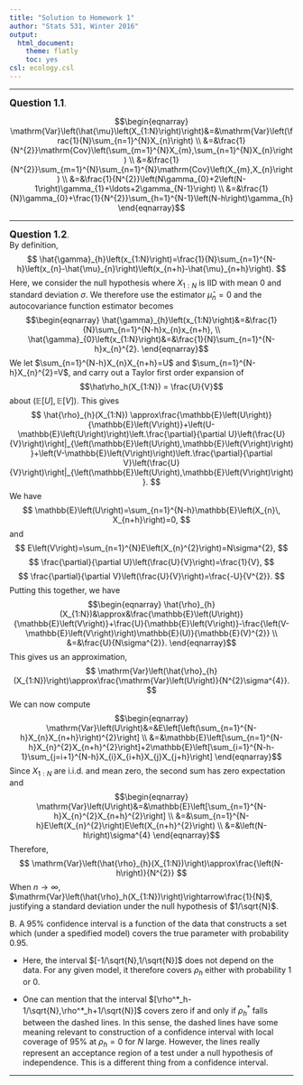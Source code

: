 ```yaml
---
title: "Solution to Homework 1"
author: "Stats 531, Winter 2016"
output:
  html_document:
    theme: flatly
    toc: yes
csl: ecology.csl
---
```


\newcommand\prob{\mathbb{P}}
\newcommand\E{\mathbb{E}}
\newcommand\var{\mathrm{Var}}
\newcommand\cov{\mathrm{Cov}}


--------

**<big>Question 1.1</big>**. 

$$\begin{eqnarray}
\var\left(\hat{\mu}\left(X_{1:N}\right)\right)&=&\var\left(\frac{1}{N}\sum_{n=1}^{N}X_{n}\right)
\\
&=&\frac{1}{N^{2}}\cov\left(\sum_{m=1}^{N}X_{m},\sum_{n=1}^{N}X_{n}\right)
\\
&=&\frac{1}{N^{2}}\sum_{m=1}^{N}\sum_{n=1}^{N}\cov\left(X_{m},X_{n}\right)
\\
&=&\frac{1}{N^{2}}\left(N\gamma_{0}+2\left(N-1\right)\gamma_{1}+\ldots+2\gamma_{N-1}\right)
\\
&=&\frac{1}{N}\gamma_{0}+\frac{1}{N^{2}}\sum_{h=1}^{N-1}\left(N-h\right)\gamma_{h}
\end{eqnarray}$$

-------------------

**<big>Question 1.2</big>**.  
By definition,
$$
\hat{\gamma}_{h}\left(x_{1:N}\right)=\frac{1}{N}\sum_{n=1}^{N-h}\left(x_{n}-\hat{\mu}_{n}\right)\left(x_{n+h}-\hat{\mu}_{n+h}\right).
$$
Here, we consider the null hypothesis where $X_{1:N}$ is IID with mean $0$ and standard deviation $\sigma$. We therefore use the estimator $\hat\mu_n=0$ and the autocovariance function estimator becomes
$$\begin{eqnarray}
\hat{\gamma}_{h}\left(x_{1:N}\right)&=&\frac{1}{N}\sum_{n=1}^{N-h}x_{n}x_{n+h},
\\
\hat{\gamma}_{0}\left(x_{1:N}\right)&=&\frac{1}{N}\sum_{n=1}^{N-h}x_{n}^{2}.
\end{eqnarray}$$
We let $\sum_{n=1}^{N-h}X_{n}X_{n+h}=U$ and $\sum_{n=1}^{N-h}X_{n}^{2}=V$, and carry out a Taylor first order expansion of 
$$\hat\rho_h(X_{1:N}) = \frac{U}{V}$$
about $(\E[U],\E[V])$. This gives
$$
\hat{\rho}_{h}(X_{1:N})
\approx\frac{\E\left(U\right)}{\E\left(V\right)}+\left(U-\E\left(U\right)\right)\left.\frac{\partial}{\partial U}\left(\frac{U}{V}\right)\right|_{\left(\E\left(U\right),\E\left(V\right)\right)}+\left(V-\E\left(V\right)\right)\left.\frac{\partial}{\partial V}\left(\frac{U}{V}\right)\right|_{\left(\E\left(U\right),\E\left(V\right)\right)}.
$$
We have
$$
\E\left(U\right)=\sum_{n=1}^{N-h}\E\left(X_{n}\, X_{n+h}\right)=0,
$$
and
$$
E\left(V\right)=\sum_{n=1}^{N}E\left(X_{n}^{2}\right)=N\sigma^{2},
$$
$$
\frac{\partial}{\partial U}\left(\frac{U}{V}\right)=\frac{1}{V},
$$
$$
\frac{\partial}{\partial V}\left(\frac{U}{V}\right)=\frac{-U}{V^{2}}.
$$
Putting this together, we have
$$\begin{eqnarray}
\hat{\rho}_{h}(X_{1:N})&\approx&\frac{\E\left(U\right)}{\E\left(V\right)}+\frac{U}{\E\left(V\right)}-\frac{\left(V-\E\left(V\right)\right)\E(U)}{\E(V)^{2}}
\\
&=&\frac{U}{N\sigma^{2}}.
\end{eqnarray}$$
This gives us an approximation, 
$$
\var\left(\hat{\rho}_{h}(X_{1:N})\right)\approx\frac{\var\left(U\right)}{N^{2}\sigma^{4}}.
$$
We can now compute
$$\begin{eqnarray}
\var\left(U\right)&=&E\left[\left(\sum_{n=1}^{N-h}X_{n}X_{n+h}\right)^{2}\right]
\\
&=&\E\left[\sum_{n=1}^{N-h}X_{n}^{2}X_{n+h}^{2}\right]+2\E\left[\sum_{i=1}^{N-h-1}\sum_{j=i+1}^{N-h}X_{i}X_{i+h}X_{j}X_{j+h}\right]
\end{eqnarray}$$
Since $X_{1:N}$ are i.i.d. and mean zero, the second sum has zero expectation and 
$$\begin{eqnarray}
\var\left(U\right)&=&\E\left[\sum_{n=1}^{N-h}X_{n}^{2}X_{n+h}^{2}\right]
\\
&=&\sum_{n=1}^{N-h}E\left(X_{n}^{2}\right)E\left(X_{n+h}^{2}\right)
\\
&=&\left(N-h\right)\sigma^{4}
\end{eqnarray}$$
Therefore,
$$
\var\left(\hat{\rho}_{h}(X_{1:N})\right)\approx\frac{\left(N-h\right)}{N^{2}}
$$
When $n\rightarrow\infty$, $\var\left(\hat{\rho}_h(X_{1:N})\right)\rightarrow\frac{1}{N}$, justifying a standard deviation under the null hypothesis of $1/\sqrt{N}$.
 
B. A 95% confidence interval is a function of the data that constructs a set which (under a spedified model) covers the true parameter with probability 0.95. 

* Here, the interval $[-1/\sqrt{N},1/\sqrt{N}]$ does not depend on the data. For any given model, it therefore covers $\rho_h$ either with probability 1 or 0.  

* One can mention that the interval $[\rho^*_h-1/\sqrt{N},\rho^*_h+1/\sqrt{N}]$ covers zero if and only if $\rho^*_h$ falls between the dashed lines. In this sense, the dashed lines have some meaning relevant to construction of a confidence interval with local coverage of 95% at $\rho_h=0$ for $N$ large. However, the lines really represent an acceptance region of a test under a null hypothesis of independence. This is a different thing from a confidence interval.



----------------------